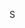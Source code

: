 [[Image:Symbol confirmed.svg|16px|link=|alt=]]&nbsp;'''{{{1|已确认}}}'''<noinclude>{{documentation|content=
本模板將產生一個勾選符號，以及「已確認」的文字。

== 使用方式 ==
<code><nowiki>{{confirmed}}</nowiki></code> 將產生 {{confirmed}}

此外也可自訂要顯示的文字，在第一個參數中指定，例如：
<code><nowiki>{{confirmed|今日已確認}}</nowiki></code> 將產生 {{confirmed|今日已確認}}

== 參見 ==
{{Template:Done/See_also}}

[[Category:訊息圖示模板]]
[[Category:傀儡調查模板]]
}}</noinclude>